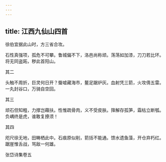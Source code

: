 ```yaml
---
---
---
```

title: 江西九仙山四首
---



徐伯宜据此山时，方三省合攻。





石性真强项，孤危不可攀。鲁城偏不下，洛邑尚称顽。荡荡如加漆，刀刀若比环。将无同盗跖，秽此首阳山。





其二


头触不周折，巨灵何日开？蜃嘘藏海市，鳌足踞炉灰。血射凭三箭，火攻倩五雷。一丸封谷口，万骑自空回。





其三


顽石但知粗，力撑岂藉扶。性惟疏骨肉，义不受皮肤。箨解存孤笋，霜枯立断瓠。负嵎终是虎，谁敢复撩须！





其四


咫尺徐无地，田畴栖此中。石痕原似削，箭括不能通。馈水遗鱼藻，开仓弃朽红。踞崖惟舌战，骂敌一何雄。





张岱诗集卷五